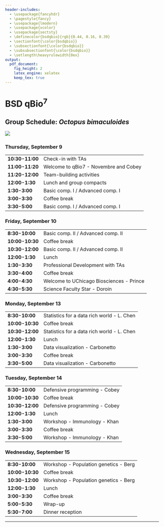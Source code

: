 ```yaml
---
header-includes:
  - \usepackage{fancyhdr}
  - \pagestyle{fancy}
  - \usepackage{lmodern}
  - \usepackage{xcolor}
  - \usepackage{sectsty}
  - \definecolor{bsdqbio}{rgb}{0.44, 0.16, 0.39}
  - \sectionfont{\color{bsdqbio}}
  - \subsectionfont{\color{bsdqbio}}
  - \subsubsectionfont{\color{bsdqbio}}
  - \setlength\heavyrulewidth{0ex}
output:
  pdf_document:
    fig_height: 2
    latex_engine: xelatex
    keep_tex: true
---
```

# BSD qBio$^7$ 

## Group Schedule: *Octopus bimaculoides*
 ![](https://github.com/StefanoAllesina/BSD-QBio5/raw/master/logo_group/Octopus_bimaculoides.png)     

### Thursday, September 9 

------------------    --------------------------------------------
**10:30-11:00**       Check-in with TAs                           
**11:00-11:20**       Welcome to qBio7 - Novembre and Cobey       
**11:20-12:00**       Team-building activities                    
**12:00-1:30**        Lunch and group compacts                    
**1:30-3:00**         Basic comp. I / Advanced comp. I            
**3:00-3:30**         Coffee break                                
**3:30-5:00**         Basic comp. I / Advanced comp. I            
------------------    --------------------------------------------

### Friday, September 10 

------------------    --------------------------------------------
**8:30-10:00**        Basic comp. II / Advanced comp. II          
**10:00-10:30**       Coffee break                                
**10:30-12:00**       Basic comp. II / Advanced comp. II          
**12:00-1:30**        Lunch                                       
**1:30-3:30**         Professional Development with TAs           
**3:30-4:00**         Coffee break                                
**4:00-4:30**         Welcome to UChicago Biosciences - Prince    
**4:30-5:30**         Science Faculty Star - Doroin               
------------------    --------------------------------------------

### Monday, September 13 

------------------    --------------------------------------------
**8:30-10:00**        Statistics for a data rich world - L. Chen  
**10:00-10:30**       Coffee break                                
**10:30-12:00**       Statistics for a data rich world - L. Chen  
**12:00-1:30**        Lunch                                       
**1:30-3:00**         Data visualization - Carbonetto             
**3:00-3:30**         Coffee break                                
**3:30-5:00**         Data visualization - Carbonetto             
------------------    --------------------------------------------

### Tuesday, September 14 

------------------    --------------------------------------------
**8:30-10:00**        Defensive programming - Cobey               
**10:00-10:30**       Coffee break                                
**10:30-12:00**       Defensive programming - Cobey               
**12:00-1:30**        Lunch                                       
**1:30-3:00**         Workshop - Immunology - Khan                
**3:00-3:30**         Coffee break                                
**3:30-5:00**         Workshop - Immunology - Khan                
------------------    --------------------------------------------

### Wednesday, September 15 

------------------    --------------------------------------------
**8:30-10:00**        Workshop - Population genetics - Berg       
**10:00-10:30**       Coffee break                                
**10:30-12:00**       Workshop - Population genetics - Berg       
**12:00-1:30**        Lunch                                       
**3:00-3:30**         Coffee break                                
**5:00-5:30**         Wrap-up                                     
**5:30-7:00**         Dinner reception                            
------------------    --------------------------------------------



-------

